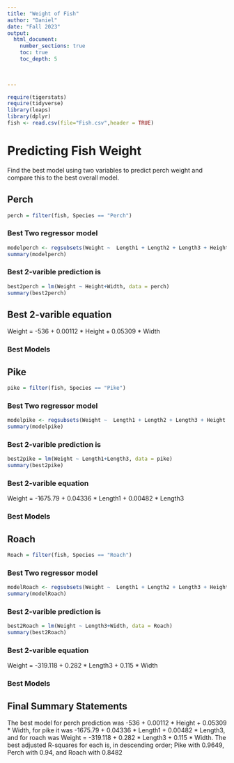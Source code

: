 ```yaml
---
title: "Weight of Fish"
author: "Daniel"
date: "Fall 2023"  
output: 
  html_document:
    number_sections: true
    toc: true
    toc_depth: 5

 
    
---
```



```r
require(tigerstats)
require(tidyverse)
library(leaps)
library(dplyr)
fish <- read.csv(file="Fish.csv",header = TRUE)
```

# Predicting Fish Weight

Find the best model using two variables to predict perch weight and compare this to the best overall model.

## Perch
```r
perch = filter(fish, Species == "Perch")
```

### Best Two regressor model

```r
modelperch <- regsubsets(Weight ~  Length1 + Length2 + Length3 + Height + Width ,data=perch, nvmax = )
summary(modelperch)
```

### Best 2-varible prediction is

```r
best2perch = lm(Weight ~ Height+Width, data = perch)
summary(best2perch)
```

## Best 2-varible equation

Weight = -536 + 0.00112 * Height + 0.05309 * Width

### Best Models



## Pike

```r
pike = filter(fish, Species == "Pike")
```

### Best Two regressor model

```r
modelpike <- regsubsets(Weight ~  Length1 + Length2 + Length3 + Height + Width ,data=pike, nvmax = )
summary(modelpike)
```

### Best 2-varible prediction is

```r
best2pike = lm(Weight ~ Length1+Length3, data = pike)
summary(best2pike)
```

### Best 2-varible equation

Weight = -1675.79 + 0.04336 * Length1 +  0.00482 * Length3

### Best Models



## Roach

```r
Roach = filter(fish, Species == "Roach")
```

### Best Two regressor model

```r
modelRoach <- regsubsets(Weight ~  Length1 + Length2 + Length3 + Height + Width ,data=Roach, nvmax = )
summary(modelRoach)
```

### Best 2-varible prediction is

```r
best2Roach = lm(Weight ~ Length3+Width, data = Roach)
summary(best2Roach)
```

### Best 2-varible equation

Weight = -319.118 + 0.282 * Length3 + 0.115 * Width

### Best Models

## Final Summary Statements

The best model for perch prediction was -536 + 0.00112 * Height + 0.05309 * Width, for pike it was -1675.79 + 0.04336 * Length1 +  0.00482 * Length3, and for roach was Weight = -319.118 + 0.282 * Length3 + 0.115 * Width.
The best adjusted R-squares for each is, in descending order; Pike with 0.9649, Perch with 0.94, and Roach with 0.8482